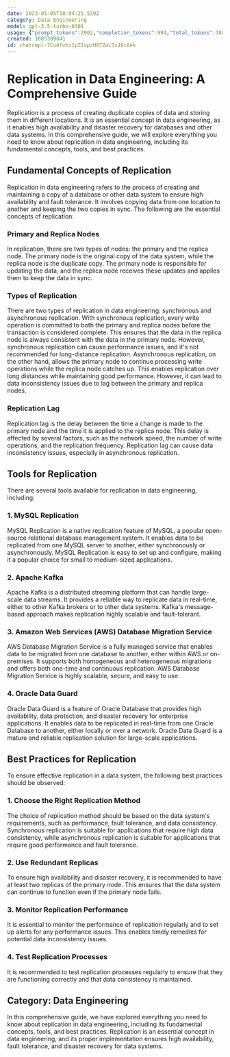 ```yaml
---
date: 2023-05-05T18:04:25.539Z
category: Data Engineering
model: gpt-3.5-turbo-0301
usage: {"prompt_tokens":2902,"completion_tokens":994,"total_tokens":3896}
created: 1683309841
id: chatcmpl-7Cu4fvbi1pZ1vpzH87ZaLSsJ6c8ek
---
```


# Replication in Data Engineering: A Comprehensive Guide

Replication is a process of creating duplicate copies of data and storing them in different locations. It is an essential concept in data engineering, as it enables high availability and disaster recovery for databases and other data systems. In this comprehensive guide, we will explore everything you need to know about replication in data engineering, including its fundamental concepts, tools, and best practices.

## Fundamental Concepts of Replication

Replication in data engineering refers to the process of creating and maintaining a copy of a database or other data system to ensure high availability and fault tolerance. It involves copying data from one location to another and keeping the two copies in sync. The following are the essential concepts of replication:

### Primary and Replica Nodes

In replication, there are two types of nodes: the primary and the replica node. The primary node is the original copy of the data system, while the replica node is the duplicate copy. The primary node is responsible for updating the data, and the replica node receives these updates and applies them to keep the data in sync.

### Types of Replication

There are two types of replication in data engineering: synchronous and asynchronous replication. With synchronous replication, every write operation is committed to both the primary and replica nodes before the transaction is considered complete. This ensures that the data in the replica node is always consistent with the data in the primary node. However, synchronous replication can cause performance issues, and it's not recommended for long-distance replication. Asynchronous replication, on the other hand, allows the primary node to continue processing write operations while the replica node catches up. This enables replication over long distances while maintaining good performance. However, it can lead to data inconsistency issues due to lag between the primary and replica nodes.

### Replication Lag

Replication lag is the delay between the time a change is made to the primary node and the time it is applied to the replica node. This delay is affected by several factors, such as the network speed, the number of write operations, and the replication frequency. Replication lag can cause data inconsistency issues, especially in asynchronous replication.

## Tools for Replication

There are several tools available for replication in data engineering, including:

### 1. MySQL Replication

MySQL Replication is a native replication feature of MySQL, a popular open-source relational database management system. It enables data to be replicated from one MySQL server to another, either synchronously or asynchronously. MySQL Replication is easy to set up and configure, making it a popular choice for small to medium-sized applications.

### 2. Apache Kafka

Apache Kafka is a distributed streaming platform that can handle large-scale data streams. It provides a reliable way to replicate data in real-time, either to other Kafka brokers or to other data systems. Kafka's message-based approach makes replication highly scalable and fault-tolerant.

### 3. Amazon Web Services (AWS) Database Migration Service

AWS Database Migration Service is a fully managed service that enables data to be migrated from one database to another, either within AWS or on-premises. It supports both homogeneous and heterogeneous migrations and offers both one-time and continuous replication. AWS Database Migration Service is highly scalable, secure, and easy to use.

### 4. Oracle Data Guard

Oracle Data Guard is a feature of Oracle Database that provides high availability, data protection, and disaster recovery for enterprise applications. It enables data to be replicated in real-time from one Oracle Database to another, either locally or over a network. Oracle Data Guard is a mature and reliable replication solution for large-scale applications.

## Best Practices for Replication

To ensure effective replication in a data system, the following best practices should be observed:

### 1. Choose the Right Replication Method

The choice of replication method should be based on the data system's requirements, such as performance, fault tolerance, and data consistency. Synchronous replication is suitable for applications that require high data consistency, while asynchronous replication is suitable for applications that require good performance and fault tolerance.

### 2. Use Redundant Replicas

To ensure high availability and disaster recovery, it is recommended to have at least two replicas of the primary node. This ensures that the data system can continue to function even if the primary node fails.

### 3. Monitor Replication Performance

It is essential to monitor the performance of replication regularly and to set up alerts for any performance issues. This enables timely remedies for potential data inconsistency issues.

### 4. Test Replication Processes

It is recommended to test replication processes regularly to ensure that they are functioning correctly and that data consistency is maintained.

## Category: Data Engineering

In this comprehensive guide, we have explored everything you need to know about replication in data engineering, including its fundamental concepts, tools, and best practices. Replication is an essential concept in data engineering, and its proper implementation ensures high availability, fault tolerance, and disaster recovery for data systems.